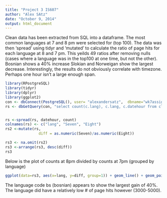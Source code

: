```yaml
---
title: "Project 3 IS607"
author: "Alex SAtz"
date: "October 9, 2014"
output: html_document
---
```


Clean data has been extracted from SQL into a dataframe.  The most common languages at 7 and 8 pm were selected for (top 100). The data was then 'spread' using tidyr and 'mutated' to calculate the ratio of page hits for each language at 8 and 7 pm.  This yeilds 49 ratios after removing nulls (cases where a language was in the top100 at one time, but not the other).  Bosnian shows a 40% increase Slokian and Norweigan show the largest decrease.  Interestingly, the results do not obviously correlate with timezone.  Perhaps one hour isn't a large enough span.

```r
library(RPostgreSQL)
library(tidyr)
library(dplyr)
library(ggplot2)
con <- dbConnect(PostgreSQL(), user= "alexandersatz",  dbname="wk7assign")
rs <- dbGetQuery(con, "select count(c.lang), c.lang, c.datehour from cleandata2 c group by c.lang, c.datehour Order by count(c.lang) desc limit 100") 


rs <-spread(rs, datehour, count)
colnames(rs) <- c("lang", "Seven", "Eight")
rs2 <-mutate(rs, 
               diff = as.numeric(Seven)/as.numeric(Eight))

rs3 <- na.omit(rs2)
rs3 <-arrange(rs3, desc(diff))
rs3
```

Below is the plot of counts at 8pm divided by counts at 7pm (grouped by language)

```r
ggplot(data=rs3, aes(x=lang, y=diff, group=1)) + geom_line() + geom_point()
```

The language code bs (bosnian) appears to show the largest gain of 40%.  The language did have a 
relatively low # of page hits however (3000-5000).
